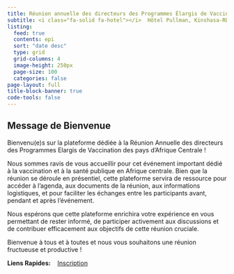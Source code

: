```yaml
---
title: Réunion annuelle des directeurs des Programmes Élargis de Vaccination des pays d'Afrique Centrale
subtitle: <i class="fa-solid fa-hotel"></i>  Hôtel Pullman, Kinshasa-RDC<br/><i class="fa-solid fa-calendar"></i>  Du 09 au 12 septembre 2024
listing:
  feed: true
  contents: epi
  sort: "date desc" 
  type: grid
  grid-columns: 4
  image-height: 250px
  page-size: 100
  categories: false
page-layout: full
title-block-banner: true
code-tools: false
---
```


## Message de Bienvenue



Bienvenu(e)s sur la plateforme dédiée à la Réunion Annuelle des directeurs des Programmes Elargis de Vaccination des pays d'Afrique Centrale !
 
Nous sommes ravis de vous accueillir pour cet événement important dédié à la vaccination et à la santé publique en Afrique centrale. Bien que la réunion se déroule en présentiel, cette plateforme servira de ressource pour accéder à l'agenda, aux documents de la réunion, aux informations logistiques, et pour faciliter les échanges entre les participants avant, pendant et après l'événement.
 
Nous espérons que cette plateforme enrichira votre expérience en vous permettant de rester informé, de participer activement aux discussions et de contribuer efficacement aux objectifs de cette réunion cruciale.
 
Bienvenue à tous et à toutes et nous vous souhaitons une réunion fructueuse et productive !


**Liens Rapides:** &nbsp;&nbsp;&nbsp;[Inscription](epi/enregistrement.qmd){.btn .btn-outline-primary .button-styling .btn role="button" data-toggle="tooltip" title="Je' m'enregistre"}













